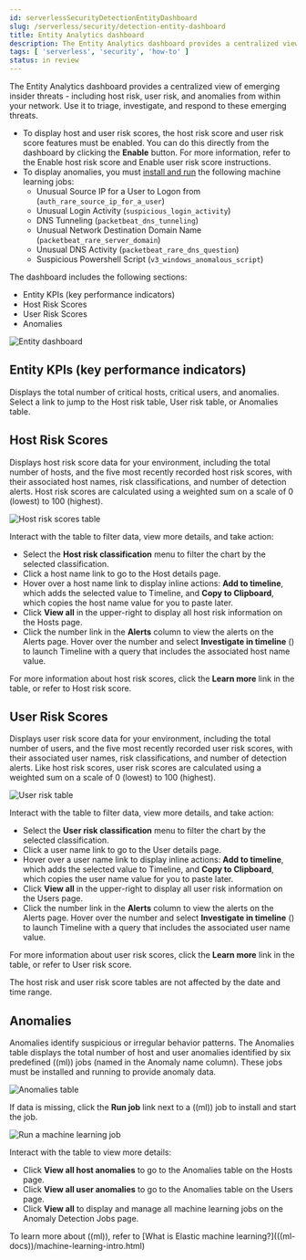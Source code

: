 ```yaml
---
id: serverlessSecurityDetectionEntityDashboard
slug: /serverless/security/detection-entity-dashboard
title: Entity Analytics dashboard
description: The Entity Analytics dashboard provides a centralized view of emerging insider threats
tags: [ 'serverless', 'security', 'how-to' ]
status: in review
---
```



<InReview />

<div id="detection-entity-dashboard"></div>

The Entity Analytics dashboard provides a centralized view of emerging insider threats - including host risk, user risk, and anomalies from within your network. Use it to triage, investigate, and respond to these emerging threats.

<DocCallOut title="Requirements">

* To display host and user risk scores, the host risk score and user risk score features must be enabled. You can do this directly from the dashboard by clicking the **Enable** button. For more information, refer to the <DocLink id="serverlessSecurityHostRiskScore" section="enable-host-risk-score">Enable host risk score</DocLink> and <DocLink id="serverlessSecurityUserRiskScore" section="enable-user-risk-score">Enable user risk score</DocLink> instructions.
* To display anomalies, you must [install and run](((ml-docs))/ml-ad-run-jobs.html) the following machine learning jobs: 
    * Unusual Source IP for a User to Logon from (`auth_rare_source_ip_for_a_user`)
    * Unusual Login Activity (`suspicious_login_activity`)
    * DNS Tunneling (`packetbeat_dns_tunneling`)
    * Unusual Network Destination Domain Name (`packetbeat_rare_server_domain`)
    * Unusual DNS Activity (`packetbeat_rare_dns_question`)
    * Suspicious Powershell Script (`v3_windows_anomalous_script`)

</DocCallOut>

The dashboard includes the following sections:

* <DocLink id="serverlessSecurityDetectionEntityDashboard" section="entity-kpis-key-performance-indicators">Entity KPIs (key performance indicators)</DocLink>
* <DocLink id="serverlessSecurityDetectionEntityDashboard" section="host-risk-scores">Host Risk Scores</DocLink>
* <DocLink id="serverlessSecurityDetectionEntityDashboard" section="user-risk-scores">User Risk Scores</DocLink>
* <DocLink id="serverlessSecurityDetectionEntityDashboard" section="anomalies">Anomalies</DocLink> 

![Entity dashboard](../images/detection-entity-dashboard/-dashboards-entity-dashboard.png)

<div id="entity-kpis"></div>

## Entity KPIs (key performance indicators)

Displays the total number of critical hosts, critical users, and anomalies. Select a link to jump to the Host risk table, User risk table, or Anomalies table. 

<div id="entity-host-risk-scores"></div>

## Host Risk Scores

Displays host risk score data for your environment, including the total number of hosts, and the five most recently recorded host risk scores, with their associated host names, risk classifications, and number of detection alerts. Host risk scores are calculated using a weighted sum on a scale of 0 (lowest) to 100 (highest). 

![Host risk scores table](../images/detection-entity-dashboard/-dashboards-host-score-data.png)

Interact with the table to filter data, view more details, and take action: 

* Select the **Host risk classification** menu to filter the chart by the selected classification. 
* Click a host name link to go to the Host details page.
* Hover over a host name link to display inline actions: **Add to timeline**, which adds the selected value to Timeline, and **Copy to Clipboard**, which copies the host name value for you to paste later. 
* Click **View all** in the upper-right to display all host risk information on the Hosts page. 
* Click the number link in the **Alerts** column to view the alerts on the Alerts page. Hover over the number and select **Investigate in timeline** (<DocIcon type="timeline" title="Timeline" />) to launch Timeline with a query that includes the associated host name value.

For more information about host risk scores, click the **Learn more** link in the table, or refer to <DocLink id="serverlessSecurityHostRiskScore">Host risk score</DocLink>. 

<div id="entity-user-risk-scores"></div>

## User Risk Scores

Displays user risk score data for your environment, including the total number of users, and the five most recently recorded user risk scores, with their associated user names, risk classifications, and number of detection alerts. Like host risk scores, user risk scores are calculated using a weighted sum on a scale of 0 (lowest) to 100 (highest). 

![User risk table](../images/detection-entity-dashboard/-dashboards-user-score-data.png)

Interact with the table to filter data, view more details, and take action:

* Select the **User risk classification** menu to filter the chart by the selected classification. 
* Click a user name link to go to the User details page. 
* Hover over a user name link to display inline actions: **Add to timeline**, which adds the selected value to Timeline, and **Copy to Clipboard**, which copies the user name value for you to paste later. 
* Click **View all** in the upper-right to display all user risk information on the Users page. 
* Click the number link in the **Alerts** column to view the alerts on the Alerts page. Hover over the number and select **Investigate in timeline** (<DocIcon type="timeline" title="Timeline" />) to launch Timeline with a query that includes the associated user name value.

For more information about user risk scores, click the **Learn more** link in the table, or refer to <DocLink id="serverlessSecurityUserRiskScore">User risk score</DocLink>. 

<DocCallOut title="Note">
The host risk and user risk score tables are not affected by the date and time range. 
</DocCallOut>

<div id="entity-anomalies"></div>

## Anomalies

Anomalies identify suspicious or irregular behavior patterns. The Anomalies table displays the total number of host and user anomalies identified by six predefined ((ml)) jobs (named in the Anomaly name column). These jobs must be installed and running to provide anomaly data.   

![Anomalies table](../images/detection-entity-dashboard/-dashboards-anomalies-table.png)

If data is missing, click the **Run job** link next to a ((ml)) job to install and start the job. 

![Run a machine learning job](../images/detection-entity-dashboard/-dashboards-run-job.png)

Interact with the table to view more details:

* Click **View all host anomalies** to go to the Anomalies table on the Hosts page.
* Click **View all user anomalies** to go to the Anomalies table on the Users page.
* Click **View all** to display and manage all machine learning jobs on the Anomaly Detection Jobs page. 

<DocCallOut title="Tip">
To learn more about ((ml)), refer to [What is Elastic machine learning?](((ml-docs))/machine-learning-intro.html) 
</DocCallOut>

